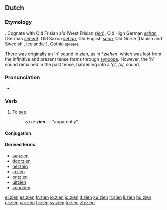 ==Dutch==
===Etymology===
{{proto|Germanic|sehwan|lang=ang}}.  Cognate with Old Frisian ''sīa'' (West Frisian ''[[sjen]]''), Old High German ''[[sehan]]'' (German ''[[sehen]]''), Old Saxon ''[[sehan]]'', Old English ''[[seon|sēon]]'', Old Norse {{term|sjá|lang=non}} (Danish and Swedish {{term|se|lang=se}}, Icelandic {{term|sjá|lang=is}}), Gothic [[𐍃𐌰𐌹𐍈𐌰𐌽]].

There was originally an 'h' sound in ''zien'', as in *''ziehen'', which was lost from the infinitive and present tense forms through [[syncope]].  However, the 'h' sound remained in the past tense, hardening into a 'g', /x/, sound.

===Pronunciation===
*{{audio|Nl-zien.ogg|audio}}

===Verb===
{{nl-verb|irr}}  <!-- irregular per WT:ANL -->

# To [[see]].
#: ''zo te '''zien''''' — “apparently”

====Conjugation====
{{nl-conj|zie|ziet|zag|zagen|gezien|zie}}

====Derived terms====
{{top4}}
* [[aanzien]]
* [[doorzien]]
* [[herzien]]
* [[inzien]]
* [[ontzien]]
* [[uitzien]]
* [[voorzien]]
{{bottom}}

[[el:zien]]
[[es:zien]]
[[fr:zien]]
[[io:zien]]
[[id:zien]]
[[it:zien]]
[[ku:zien]]
[[lt:zien]]
[[li:zien]]
[[hu:zien]]
[[nl:zien]]
[[oc:zien]]
[[fi:zien]]
[[sv:zien]]
[[tr:zien]]
[[zh:zien]]